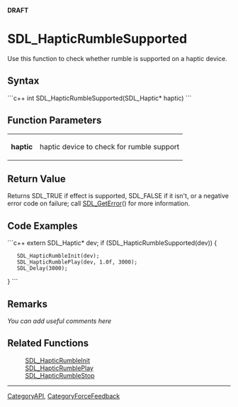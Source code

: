 '''DRAFT'''

= SDL_HapticRumbleSupported =
Use this function to check whether rumble is supported on a haptic device.


== Syntax ==
```c++
int SDL_HapticRumbleSupported(SDL_Haptic* haptic)
```

== Function Parameters ==
{|
|'''haptic'''
|haptic device to check for rumble support
|}

== Return Value ==
Returns SDL_TRUE if effect is supported, SDL_FALSE if it isn't, or a negative error code on failure; call [[SDL_GetError]]() for more information.

== Code Examples ==
```c++
extern SDL_Haptic* dev;
if (SDL_HapticRumbleSupported(dev)) {
    SDL_HapticRumbleInit(dev);
    SDL_HapticRumblePlay(dev, 1.0f, 3000);
    SDL_Delay(3000);
}
```

== Remarks ==
''You can add useful comments here''

== Related Functions ==
:[[SDL_HapticRumbleInit]]
:[[SDL_HapticRumblePlay]]
:[[SDL_HapticRumbleStop]]

----
[[CategoryAPI]], [[CategoryForceFeedback]]
